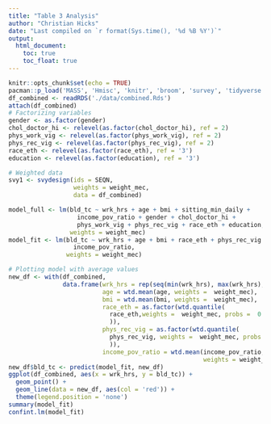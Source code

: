 ```yaml
---
title: "Table 3 Analysis"
author: "Christian Hicks"
date: "Last compiled on `r format(Sys.time(), '%d %B %Y')`"
output:
  html_document:
    toc: true
    toc_float: true
---
```


```r
knitr::opts_chunk$set(echo = TRUE)
pacman::p_load('MASS', 'Hmisc', 'knitr', 'broom', 'survey', 'tidyverse')
df_combined <- readRDS('./data/combined.Rds')
attach(df_combined)
# Factorizing variables
gender <- as.factor(gender)
chol_doctor_hi <- relevel(as.factor(chol_doctor_hi), ref = 2)
phys_work_vig <- relevel(as.factor(phys_work_vig), ref = 2)
phys_rec_vig <- relevel(as.factor(phys_rec_vig), ref = 2)
race_eth <- relevel(as.factor(race_eth), ref = '3')
education <- relevel(as.factor(education), ref = '3')

# Weighted data
svy1 <- svydesign(ids = SEQN,
                  weights = weight_mec,
                  data = df_combined)
```

```r
model_full <- lm(bld_tc ~ wrk_hrs + age + bmi + sitting_min_daily +
                   income_pov_ratio + gender + chol_doctor_hi +
                   phys_work_vig + phys_rec_vig + race_eth + education,
                 weights = weight_mec)
model_fit <- lm(bld_tc ~ wrk_hrs + age + bmi + race_eth + phys_rec_vig +
                  income_pov_ratio,
                weights = weight_mec)

# Plotting model with average values
new_df <- with(df_combined,
               data.frame(wrk_hrs = rep(seq(min(wrk_hrs), max(wrk_hrs), 1)),
                          age = wtd.mean(age, weights =  weight_mec),
                          bmi = wtd.mean(bmi, weights =  weight_mec),
                          race_eth = as.factor(wtd.quantile(
                            race_eth,weights =  weight_mec, probs =  0.5
                            )),
                          phys_rec_vig = as.factor(wtd.quantile(
                            phys_rec_vig, weights =  weight_mec, probs =  0.5
                            )),
                          income_pov_ratio = wtd.mean(income_pov_ratio,
                                                      weights = weight_mec)))
new_df$bld_tc <- predict(model_fit, new_df)
ggplot(df_combined, aes(x = wrk_hrs, y = bld_tc)) +
  geom_point() +
  geom_line(data = new_df, aes(col = 'red')) +
  theme(legend.position = 'none')
summary(model_fit)
confint.lm(model_fit)
```